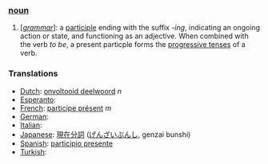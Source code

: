 ===[[noun]]===
#[''[[grammar]]'']: a [[participle]] ending with the suffix ''-ing'', indicating an ongoing action or state, and functioning as an adjective. When combined with the verb ''to be'', a present particple forms the [[progressive tense]]s of a verb.

===Translations===
*[[Dutch]]: [[onvoltooid deelwoord]] ''n''
*[[Esperanto]]: [[]]
*[[French]]: [[participe présent]] ''m''
*[[German]]: [[]]
*[[Italian]]: [[]]
*[[Japanese]]: [[現在分詞]] ([[げんざいぶんし]], genzai bunshi)
*[[Spanish]]: [[participio presente]]
*[[Turkish]]: [[]]